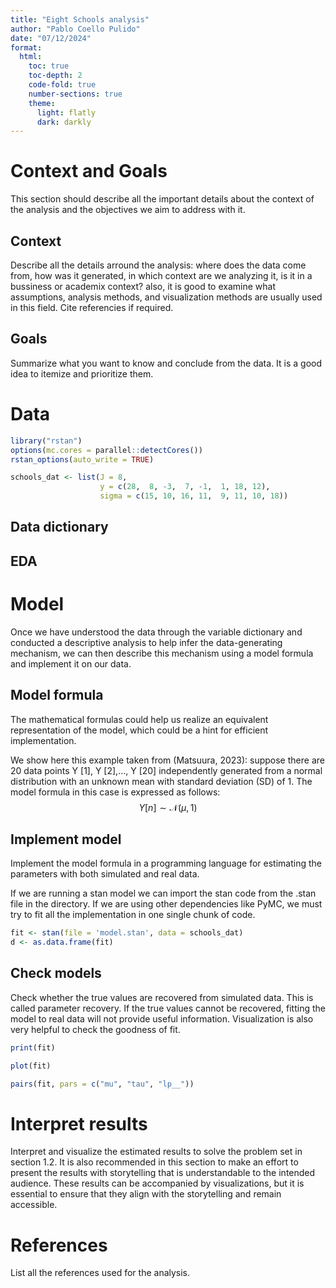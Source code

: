 ```yaml
---
title: "Eight Schools analysis"
author: "Pablo Coello Pulido"
date: "07/12/2024"
format:
  html:
    toc: true
    toc-depth: 2
    code-fold: true
    number-sections: true
    theme:
      light: flatly
      dark: darkly
---
```


# Context and Goals
This section should describe all the important details about the context of the analysis and the objectives we aim to address with it.

## Context
Describe all the details arround the analysis: where does the data come from, how was it generated, in which context are we analyzing it, is it in a bussiness or academix context? also, it is good to examine what assumptions, analysis methods, and visualization methods are usually used in this field. Cite referencies if required.

## Goals
Summarize what you want to know and conclude from the data. It is a good idea to itemize and prioritize them.

# Data
```R
library("rstan")
options(mc.cores = parallel::detectCores())
rstan_options(auto_write = TRUE)
```

```R
schools_dat <- list(J = 8, 
                    y = c(28,  8, -3,  7, -1,  1, 18, 12),
                    sigma = c(15, 10, 16, 11,  9, 11, 10, 18))
```

## Data dictionary

## EDA



# Model
Once we have understood the data through the variable dictionary and conducted a descriptive analysis to help infer the data-generating mechanism, we can then describe this mechanism using a model formula and implement it on our data.

## Model formula
The mathematical formulas could help us realize an equivalent representation of the model, which could be a hint for efficient implementation.

We show here this example taken from (Matsuura, 2023): suppose there are 20 data points Y [1], Y [2],..., Y [20] independently generated from a normal distribution with an unknown mean with standard deviation (SD) of 1. The model formula in this case is expressed as follows:
$$Y[n] \sim \mathcal{N}(\mu, 1)$$

## Implement model
Implement the model formula in a programming language for estimating the parameters with both simulated and real data.

If we are running a stan model we can import the stan code from the .stan file in the directory. If we are using other dependencies like PyMC, we must try to fit all the implementation in one single chunk of code.


```R
fit <- stan(file = 'model.stan', data = schools_dat)
d <- as.data.frame(fit)
```

## Check models
Check whether the true values are recovered from simulated data. This is called parameter recovery. If the true values cannot be recovered, fitting the model to real data will not provide useful information. Visualization is also very helpful to check the goodness of fit.

```R
print(fit)
```

```R
plot(fit)
```

```R
pairs(fit, pars = c("mu", "tau", "lp__"))
```

# Interpret results
Interpret and visualize the estimated results to solve the problem set in section 1.2. It is also recommended in this section to make an effort to present the results with storytelling that is understandable to the intended audience. These results can be accompanied by visualizations, but it is essential to ensure that they align with the storytelling and remain accessible.

# References
List all the references used for the analysis.
